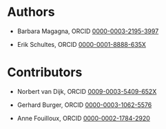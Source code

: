 # Authors

-   Barbara Magagna, ORCID [0000-0003-2195-3997](https://orcid.org/0000-0003-2195-3997)

-   Erik Schultes, ORCID [0000-0001-8888-635X](https://orcid.org/0000-0001-8888-635X)

# Contributors

-   Norbert van Dijk, ORCID [0009-0003-5409-652X](https://orcid.org/0009-0003-5409-652X)

-   Gerhard Burger, ORCID [0000-0003-1062-5576](https://orcid.org/0000-0003-1062-5576)

-   Anne Fouilloux, ORCID [0000-0002-1784-2920](https://orcid.org/0000-0002-1784-2920)
